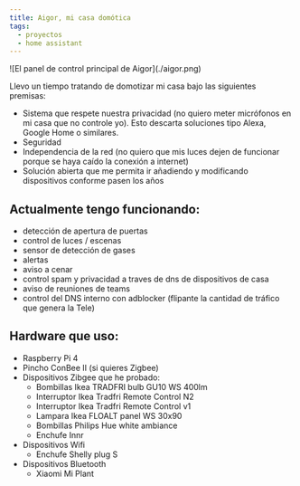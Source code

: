 ```yaml
---
title: Aigor, mi casa domótica
tags:
  - proyectos
  - home assistant
---
```


<Section >
![El panel de control principal de Aigor](./aigor.png)

Llevo un tiempo tratando de domotizar mi casa bajo las siguientes premisas:

- Sistema que respete nuestra privacidad (no quiero meter micrófonos en mi casa que no controle yo). Esto descarta soluciones tipo Alexa, Google Home o similares.
- Seguridad
- Independencia de la red (no quiero que mis luces dejen de funcionar porque se haya caído la conexión a internet)
- Solución abierta que me permita ir añadiendo y modificando dispositivos conforme pasen los años

## Actualmente tengo funcionando:

- detección de apertura de puertas
- control de luces / escenas
- sensor de detección de gases
- alertas
- aviso a cenar
- control spam y privacidad a traves de dns de dispositivos de casa
- aviso de reuniones de teams
- control del DNS interno con adblocker (flipante la cantidad de tráfico que genera la Tele)

## Hardware que uso:

- Raspberry Pi 4
- Pincho ConBee II (si quieres Zigbee)
- Dispositivos Zibgee que he probado:
  - Bombillas Ikea TRADFRI bulb GU10 WS 400lm
  - Interruptor Ikea Tradfri Remote Control N2
  - Interruptor Ikea Tradfri Remote Control v1
  - Lampara Ikea FLOALT panel WS 30x90
  - Bombillas Philips Hue white ambiance
  - Enchufe Innr
- Dispositivos Wifi
  - Enchufe Shelly plug S
- Dispositivos Bluetooth
  - Xiaomi Mi Plant
</Section>